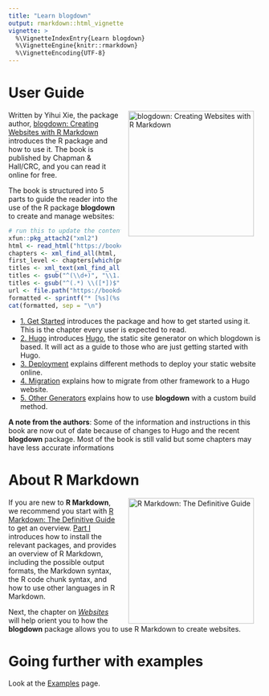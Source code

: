 ```yaml
---
title: "Learn blogdown"
output: rmarkdown::html_vignette
vignette: >
  %\VignetteIndexEntry{Learn blogdown}
  %\VignetteEngine{knitr::rmarkdown}
  %\VignetteEncoding{UTF-8}
---
```


# User Guide

<a href="https://bookdown.org/yihui/blogdown/"><img src="https://bookdown.org/yihui/blogdown/images/cover.png" alt="blogdown: Creating Websites with R Markdown" width="250" style="padding: 0 15px; float: right;"/></a>

Written by Yihui Xie, the package author, [blogdown: Creating Websites with R Markdown](https://bookdown.org/yihui/bookdown/) introduces the R package and how to use it. The book is published by Chapman & Hall/CRC, and you can read it online for free.

The book is structured into 5 parts to guide the reader into the use of the R package **blogdown** to create and manage websites: 

```r
# run this to update the content below
xfun::pkg_attach2("xml2")
html <- read_html("https://bookdown.org/yihui/blogdown/")
chapters <- xml_find_all(html, "//li[@class='chapter']")
first_level <- chapters[which(purrr::map_lgl(xml_attr(chapters, 'data-level'), ~ grepl('^\\d+$', .x)))]
titles <- xml_text(xml_find_all(first_level, "a"))
titles <- gsub("^(\\d+)", "\\1.", titles)
titles <- gsub("^(.*) \\([*])$", "\\1", titles)
url <- file.path("https://bookdown.org/yihui/blogdown", xml_attr(first_level, "data-path"))
formatted <- sprintf("* [%s](%s)", titles, url)
cat(formatted, sep = "\n")
```


* [1. Get Started](https://bookdown.org/yihui/blogdown/get-started.html) introduces the package and how to get started using it. This is the chapter every user is expected to read.
* [2. Hugo](https://bookdown.org/yihui/blogdown/hugo.html) introduces [Hugo](https://gohugo.io), the static site generator on which blogdown is based. It will act as a guide to those who are just getting started with Hugo.
* [3. Deployment](https://bookdown.org/yihui/blogdown/deployment.html) explains different methods to deploy your static website online.
* [4. Migration](https://bookdown.org/yihui/blogdown/migration.html) explains how to migrate from other framework to a Hugo website.
* [5. Other Generators](https://bookdown.org/yihui/blogdown/other-generators.html) explains how to use **blogdown** with a custom build method.


**A note from the authors**: Some of the information and instructions in this book are now out of date because of changes to Hugo and the recent  **blogdown** package. Most of the book is still valid but some chapters may have less accurate informations

# About R Markdown

<a href="https://bookdown.org/yihui/rmarkdown/"><img src="https://bookdown.org/yihui/rmarkdown/images/cover.png" alt="R Markdown: The Definitive Guide" width="250" style="padding: 0 15px; float: right;"/></a>

If you are new to **R Markdown**, we recommend you start with [R Markdown: The Definitive Guide](https://bookdown.org/yihui/rmarkdown/) to get an overview. [Part I](https://bookdown.org/yihui/rmarkdown/installation.html) introduces how to install the relevant packages, and provides an overview of R Markdown, including the possible output formats, the Markdown syntax, the R code chunk syntax, and how to use other languages in R Markdown.

Next, the chapter on [_Websites_](https://bookdown.org/yihui/rmarkdown/websites.html) will help orient you to how the **blogdown** package allows you to use R Markdown to create websites. 

# Going further with examples

Look at the [Examples](articles/examples.html) page.
